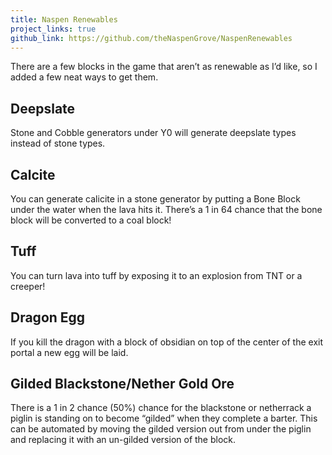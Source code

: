 ```yaml
---
title: Naspen Renewables
project_links: true
github_link: https://github.com/theNaspenGrove/NaspenRenewables
---
```


There are a few blocks in the game that aren’t as renewable as I’d like, so I added a few neat ways to get them. 

## Deepslate

Stone and Cobble generators under Y0 will generate deepslate types instead of stone types. 

## Calcite

You can generate calicite in a stone generator by putting a Bone Block under the water when the lava hits it. There’s a 1 in 64 chance that the bone block will be converted to a coal block!

## Tuff

You can turn lava into tuff by exposing it to an explosion from TNT or a creeper!

## Dragon Egg

If you kill the dragon with a block of obsidian on top of the center of the exit portal a new egg will be laid. 

## Gilded Blackstone/Nether Gold Ore

There is a 1 in 2 chance \(50%\) chance for the blackstone or netherrack a piglin is standing on to become “gilded” when they complete a barter. This can be automated by moving the gilded version out from under the piglin and replacing it with an un-gilded version of the block.